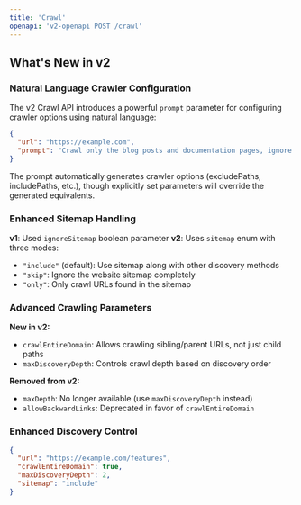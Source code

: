 ```yaml
---
title: 'Crawl'
openapi: 'v2-openapi POST /crawl'
---
```


## What's New in v2

### Natural Language Crawler Configuration
The v2 Crawl API introduces a powerful `prompt` parameter for configuring crawler options using natural language:

```json
{
  "url": "https://example.com",
  "prompt": "Crawl only the blog posts and documentation pages, ignore marketing and pricing pages"
}
```

The prompt automatically generates crawler options (excludePaths, includePaths, etc.), though explicitly set parameters will override the generated equivalents.

### Enhanced Sitemap Handling
**v1**: Used `ignoreSitemap` boolean parameter
**v2**: Uses `sitemap` enum with three modes:
- `"include"` (default): Use sitemap along with other discovery methods
- `"skip"`: Ignore the website sitemap completely
- `"only"`: Only crawl URLs found in the sitemap

### Advanced Crawling Parameters
**New in v2:**
- `crawlEntireDomain`: Allows crawling sibling/parent URLs, not just child paths
- `maxDiscoveryDepth`: Controls crawl depth based on discovery order

**Removed from v2:**
- `maxDepth`: No longer available (use `maxDiscoveryDepth` instead)
- `allowBackwardLinks`: Deprecated in favor of `crawlEntireDomain`

### Enhanced Discovery Control
```json
{
  "url": "https://example.com/features",
  "crawlEntireDomain": true,
  "maxDiscoveryDepth": 2,
  "sitemap": "include"
}
```
